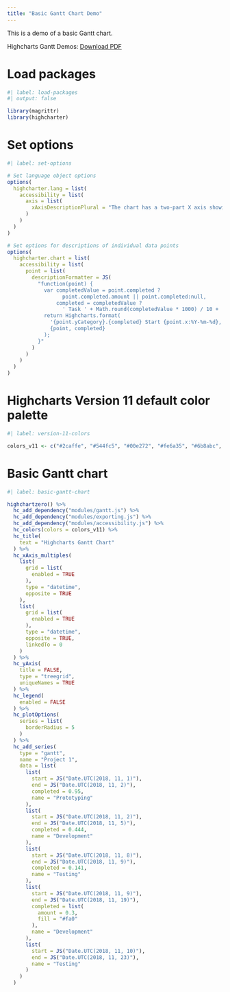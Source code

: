 ```yaml
---
title: "Basic Gantt Chart Demo"
---
```


This is a demo of a basic Gantt chart.

Highcharts Gantt Demos: [Download PDF](https://www.highcharts.com/demo/gantt/download-pdf)

# Load packages

```r
#| label: load-packages
#| output: false

library(magrittr)
library(highcharter)
```

# Set options

```r
#| label: set-options

# Set language object options
options(
  highcharter.lang = list(
    accessibility = list(
      axis = list(
        xAxisDescriptionPlural = "The chart has a two-part X axis showing time in both week numbers and days."
      )
    )
  )
)

# Set options for descriptions of individual data points
options(
  highcharter.chart = list(
    accessibility = list(
      point = list(
        descriptionFormatter = JS(
          "function(point) {
            var completedValue = point.completed ?
                  point.completed.amount || point.completed:null,
                completed = completedValue ?
                  ' Task ' + Math.round(completedValue * 1000) / 10 + '% completed.':'';
            return Highcharts.format(
              '{point.yCategory}.{completed} Start {point.x:%Y-%m-%d}, end {point.x2:%Y-%m-%d}.',
              {point, completed}
            );
          }"
        )
      )
    )
  )
)
```

# Highcharts Version 11 default color palette

```r
#| label: version-11-colors

colors_v11 <- c("#2caffe", "#544fc5", "#00e272", "#fe6a35", "#6b8abc", "#d568fb", "#2ee0ca", "#fa4b42", "#feb56a", "#91e8e1")
```

# Basic Gantt chart

```r
#| label: basic-gantt-chart

highchartzero() %>% 
  hc_add_dependency("modules/gantt.js") %>%
  hc_add_dependency("modules/exporting.js") %>% 
  hc_add_dependency("modules/accessibility.js") %>% 
  hc_colors(colors = colors_v11) %>% 
  hc_title(
    text = "Highcharts Gantt Chart"
  ) %>% 
  hc_xAxis_multiples(
    list(
      grid = list(
        enabled = TRUE
      ),
      type = "datetime",
      opposite = TRUE
    ),
    list(
      grid = list(
        enabled = TRUE
      ),
      type = "datetime",
      opposite = TRUE,
      linkedTo = 0
    )
  ) %>% 
  hc_yAxis(
    title = FALSE,
    type = "treegrid",
    uniqueNames = TRUE
  ) %>% 
  hc_legend(
    enabled = FALSE
  ) %>% 
  hc_plotOptions(
    series = list(
      borderRadius = 5
    )
  ) %>% 
  hc_add_series(
    type = "gantt",
    name = "Project 1",
    data = list(
      list(
        start = JS("Date.UTC(2018, 11, 1)"),
        end = JS("Date.UTC(2018, 11, 2)"),
        completed = 0.95,
        name = "Prototyping"
      ),
      list(
        start = JS("Date.UTC(2018, 11, 2)"),
        end = JS("Date.UTC(2018, 11, 5)"),
        completed = 0.444,
        name = "Development"
      ),
      list(
        start = JS("Date.UTC(2018, 11, 8)"),
        end = JS("Date.UTC(2018, 11, 9)"),
        completed = 0.141,
        name = "Testing"
      ),
      list(
        start = JS("Date.UTC(2018, 11, 9)"),
        end = JS("Date.UTC(2018, 11, 19)"),
        completed = list(
          amount = 0.3,
          fill = "#fa0"
        ),
        name = "Development"
      ),
      list(
        start = JS("Date.UTC(2018, 11, 10)"),
        end = JS("Date.UTC(2018, 11, 23)"),
        name = "Testing"
      )
    )
  )
```
